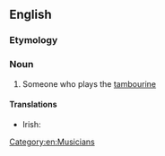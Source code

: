 ==English==

===Etymology===
{{suffix|tambourine|ist|lang=en}}

===Noun===
{{en-noun}}

# Someone who plays the [[tambourine]]

====Translations====
{{trans-top|someone who plays the tambourine}}
* Irish: {{t|ga|tiompánaí|m}}
{{trans-mid}}
{{trans-bottom}}

[[Category:en:Musicians]]